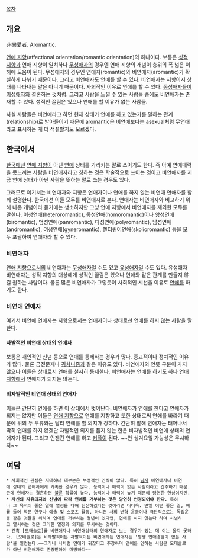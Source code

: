 [[목차]]
== 개요 ==
非戀愛者. Aromantic. 

[[연애 지향]](affectional orientation/romantic orientation)의 하나이다. 보통은 [[성적 지향]]과 연애 지향이 일치하나 [[무성애자]]의 경우엔 연애 지향의 개념이 층위의 폭 넓은 이해에 도움이 된다. 무성애자의 경우엔 연애자(romantic)와 비연애자(aromantic)가 확실하게 나뉘기 때문이다. 그리고 비연애자도 연애를 할 수 있다. 비연애자는 지향이지 상태를 나타내는 말은 아니기 때문이다. 사회적인 이유로 연애를 할 수 있다. [[동성애자]]들이 [[이성애자]]와 결혼하는 것처럼. 그리고 사랑을 느낄 수 있는 사람들 중에도 비연애자는 존재할 수 있다. 성적인 끌림은 있으나 연애를 할 이유가 없는 사람들.

사실 사람들은 비연애라고 하면 현재 상태가 연애를 하고 있는가를 말하는 관계(relationship)로 받아들이기 때문에 aromantic은 비연애보다는 asexual처럼 무연애라고 표시하는 게 더 적절할지도 모르겠다.
== 한국에서 ==
[[한국]]에선 [[연애 지향]]이 아닌 [[연애]] 상태를 가리키는 말로 쓰이기도 한다. 즉 아예 연애매력을 못느끼는 사람을 비연애자라고 칭하는 것은 학술적으로 쓰이는 것이고 비연애자를 지금 연애 상태가 아닌 사람을 뜻하는 말로 쓰는 경우도 있다.

그러므로 여기서는 비연애자와 지향은 연애자이나 연애를 하지 않는 비연애 연애자를 함께 설명한다. 한국에선 이들 모두를 비연애자로 본다. 연애자는 비연애자와 비교하기 위해 나온 개념이라 듣기에는 생소하지만 그냥 연애 지향에서 비연애자를 제외한 모두를 말한다. 이성연애(heteroromantic), 동성연애(homoromantic)이나 양성연애(biromantic), 범성연애(panromantic), 다성연애(polyromantic), 남성연애(andromantic), 여성연애(gyneromantic), 젠더퀴어연애(skolioromantic) 등을 모두 포괄하여 연애자라 할 수 있다.

=== 비연애자 ===
[[연애 지향]]으로서의 비연애자는 [[무성애자]]일 수도 있고 [[유성애자]]일 수도 있다. 유성애자 비연애자는 성적 지향의 대상에게 성적인 끌림은 있으나 연애와 같은 관계를 만들지 않길 원하는 사람이다. 물론 많은 비연애자가 그렇듯이 사회적인 시선을 이유로 [[연애]]를 하기도 한다.
=== 비연애 연애자 ===
여기서 비연애 연애자는 지향으로서는 연애자이나 상태로선 연애를 하지 않는 사람을 말한다.
==== 자발적인 비연애 상태의 연애자 ====
보통은 개인적인 신념 등으로 연애를 통제하는 경우가 많다. 종교적이나 정치적인 이유가 많다. 물론 금전문제나 [[귀차니즘]]과 같은 이유도 있다. 비연애자와 언뜻 구분이 가지 않으나 이들은 상태로서 [[연애]]를 철저히 통제한다. 비연애자는 연애를 하기도 하나 [[연애 지향]]에서 연애자가 되지는 않는다.
==== 비자발적인 비연애 상태의 연애자 ====
이들은 간단히 연애를 하면 이 상태에서 벗어난다. 비연애자가 연애를 한다고 연애자가 되지는 않지만 이들은 [[연애 지향]]으로 연애를 지향하고 또한 상태로써 연애를 바라기 때문에 위의 두 부류와는 달리 연애를 할 의지가 강하다. 간단히 말해 연애자는 태어나서 딱히 연애를 하지 않겠단 자발적인 의지를 품지 않는 한은 비자발적인 비연애 상태의 연애자가 된다. 그리고 언젠간 연애를 하고 [[커플]]이 된다. ~~안 생겨요일 가능성은 무시하자~~ 
== 여담 ==
 * 사회적인 관심은 지대하나 대부분은 부정적인 인식이 많다. 특히 [[남자]] 비연애자나 비연애 상태의 연애자에게 가혹한 경우가 많다. 능력이나 매력이 없는 사람이라고 간주하기 때문.근데 연애자는 결혼하면 [[불륜]] 확률이 높다. 능력이나 매력이 높기 때문에 당연한 현상이지만.
 * '''자신의 자유의지와 신념에 따라 연애를 거부하는 것은 당연히 인정되어야 한다.''' 특히나 그 목적이 좋은 일에 열정을 다해 헌신하겠다는 것이라면 더더욱. 만일 어떤 좋은 일, 예를 들어 학문 연구나 예술 및 스포츠 활동, 아니면 사회 변혁 운동이나 극단적으로는 독립운동 같은 것들을 위하여 연애를 거부하는 청년이 있다면, 연애를 하지 않는다 하여 차별하고 멸시하는 것은 그러한 열정과 의지를 무시하는 것이다.
 * 간혹 [모태솔로]를 비연애자나 비연애상태의 연애자로 보는 경우가 있는 데 이는 옳지 못하다. [모태솔로]는 비자발적이든 자발적이든 비연애자든 연애자든 '평생 연애경험이 없는 사람'을 일컫는다.~~그러니 나처럼 연애가 귀찮다고 주장하며 연애를 안하는 사람은 모태솔로가 아닌 비연애자로 존중받아야 마땅하다~~
